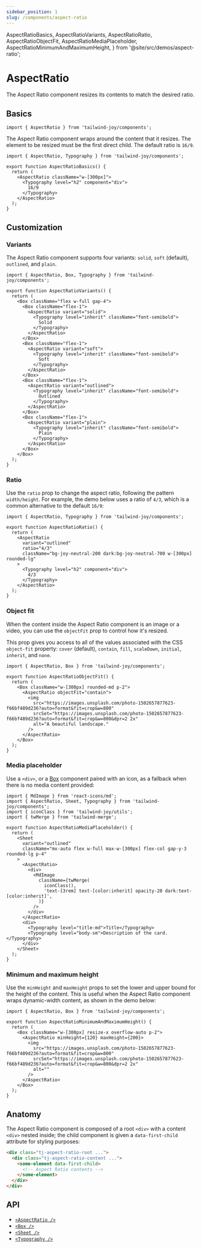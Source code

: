 ```yaml
---
sidebar_position: 1
slug: /components/aspect-ratio
---
```


  AspectRatioBasics,
  AspectRatioVariants,
  AspectRatioRatio,
  AspectRatioObjectFit,
  AspectRatioMediaPlaceholder,
  AspectRatioMinimumAndMaximumHeight,
} from '@site/src/demos/aspect-ratio';

# AspectRatio

<AvailableFrom version="0.5.0" />

The Aspect Ratio component resizes its contents to match the desired ratio.

## Basics

```tsx
import { AspectRatio } from 'tailwind-joy/components';
```

The Aspect Ratio component wraps around the content that it resizes.
The element to be resized must be the first direct child.
The default ratio is `16/9`.

<AspectRatioBasics />

```tsx
import { AspectRatio, Typography } from 'tailwind-joy/components';

export function AspectRatioBasics() {
  return (
    <AspectRatio className="w-[300px]">
      <Typography level="h2" component="div">
        16/9
      </Typography>
    </AspectRatio>
  );
}
```

## Customization

### Variants

The Aspect Ratio component supports four variants: `solid`, `soft` (default), `outlined`, and `plain`.

<AspectRatioVariants />

```tsx
import { AspectRatio, Box, Typography } from 'tailwind-joy/components';

export function AspectRatioVariants() {
  return (
    <Box className="flex w-full gap-4">
      <Box className="flex-1">
        <AspectRatio variant="solid">
          <Typography level="inherit" className="font-semibold">
            Solid
          </Typography>
        </AspectRatio>
      </Box>
      <Box className="flex-1">
        <AspectRatio variant="soft">
          <Typography level="inherit" className="font-semibold">
            Soft
          </Typography>
        </AspectRatio>
      </Box>
      <Box className="flex-1">
        <AspectRatio variant="outlined">
          <Typography level="inherit" className="font-semibold">
            Outlined
          </Typography>
        </AspectRatio>
      </Box>
      <Box className="flex-1">
        <AspectRatio variant="plain">
          <Typography level="inherit" className="font-semibold">
            Plain
          </Typography>
        </AspectRatio>
      </Box>
    </Box>
  );
}
```

### Ratio

Use the `ratio` prop to change the aspect ratio, following the pattern `width/height`.
For example, the demo below uses a ratio of `4/3`, which is a common alternative to the default `16/9`:

<AspectRatioRatio />

```tsx
import { AspectRatio, Typography } from 'tailwind-joy/components';

export function AspectRatioRatio() {
  return (
    <AspectRatio
      variant="outlined"
      ratio="4/3"
      className="bg-joy-neutral-200 dark:bg-joy-neutral-700 w-[300px] rounded-lg"
    >
      <Typography level="h2" component="div">
        4/3
      </Typography>
    </AspectRatio>
  );
}
```

### Object fit

When the content inside the Aspect Ratio component is an image or a video, you can use the `objectFit` prop to control how it's resized.

This prop gives you access to all of the values associated with the CSS `object-fit` property: `cover` (default), `contain`, `fill`, `scaleDown`, `initial`, `inherit`, and `none`.

<AspectRatioObjectFit />

```tsx
import { AspectRatio, Box } from 'tailwind-joy/components';

export function AspectRatioObjectFit() {
  return (
    <Box className="w-[300px] rounded-md p-2">
      <AspectRatio objectFit="contain">
        <img
          src="https://images.unsplash.com/photo-1502657877623-f66bf489d236?auto=format&fit=crop&w=800"
          srcSet="https://images.unsplash.com/photo-1502657877623-f66bf489d236?auto=format&fit=crop&w=800&dpr=2 2x"
          alt="A beautiful landscape."
        />
      </AspectRatio>
    </Box>
  );
}
```

### Media placeholder

Use a `<div>`, or a [Box](./box) component paired with an icon, as a fallback when there is no media content provided:

<AspectRatioMediaPlaceholder />

```tsx
import { MdImage } from 'react-icons/md';
import { AspectRatio, Sheet, Typography } from 'tailwind-joy/components';
import { iconClass } from 'tailwind-joy/utils';
import { twMerge } from 'tailwind-merge';

export function AspectRatioMediaPlaceholder() {
  return (
    <Sheet
      variant="outlined"
      className="mx-auto flex w-full max-w-[300px] flex-col gap-y-3 rounded-lg p-4"
    >
      <AspectRatio>
        <div>
          <MdImage
            className={twMerge(
              iconClass(),
              'text-[3rem] text-[color:inherit] opacity-20 dark:text-[color:inherit]',
            )}
          />
        </div>
      </AspectRatio>
      <div>
        <Typography level="title-md">Title</Typography>
        <Typography level="body-sm">Description of the card.</Typography>
      </div>
    </Sheet>
  );
}
```

### Minimum and maximum height

Use the `minHeight` and `maxHeight` props to set the lower and upper bound for the height of the content.
This is useful when the Aspect Ratio component wraps dynamic-width content, as shown in the demo below:

<AspectRatioMinimumAndMaximumHeight />

```tsx
import { AspectRatio, Box } from 'tailwind-joy/components';

export function AspectRatioMinimumAndMaximumHeight() {
  return (
    <Box className="w-[300px] resize-x overflow-auto p-2">
      <AspectRatio minHeight={120} maxHeight={200}>
        <img
          src="https://images.unsplash.com/photo-1502657877623-f66bf489d236?auto=format&fit=crop&w=800"
          srcSet="https://images.unsplash.com/photo-1502657877623-f66bf489d236?auto=format&fit=crop&w=800&dpr=2 2x"
          alt=""
        />
      </AspectRatio>
    </Box>
  );
}
```

## Anatomy

The Aspect Ratio component is composed of a root `<div>` with a content `<div>` nested inside; the child component is given a `data-first-child` attribute for styling purposes:

```html
<div class="tj-aspect-ratio-root ...">
  <div class="tj-aspect-ratio-content ...">
    <some-element data-first-child>
      <!-- Aspect Ratio contents -->
    </some-element>
  </div>
</div>
```

## API

- [`<AspectRatio />`](../apis/aspect-ratio)
- [`<Box />`](../apis/box)
- [`<Sheet />`](../apis/sheet)
- [`<Typography />`](../apis/typography)
